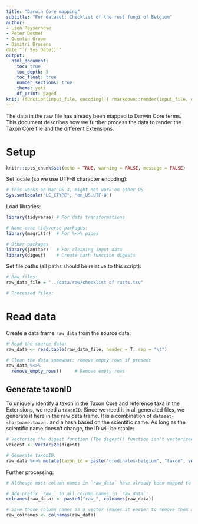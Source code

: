 ```yaml
---
title: "Darwin Core mapping"
subtitle: "For dataset: Checklist of the rust fungi of Belgium"
author: 
- Lien Reyserhove
- Peter Desmet
- Quentin Groom
- Dimitri Brosens
date:"`r Sys.Date()`"
output:
  html_document:
    toc: true
    toc_depth: 3
    toc_float: true
    number_sections: true
    theme: yeti
    df_print: paged
knit: (function(input_file, encoding) { rmarkdown::render(input_file, encoding = encoding, output_file = paste0("../docs/",sub(".Rmd", ".html", basename(input_file))))})
---
```


The data in the raw file has already been mapped to Darwin Core terms. 
This document describes how we further process the data to render the Taxon Core file and the different Extensions.

# Setup

```r
knitr::opts_chunk$set(echo = TRUE, warning = FALSE, message = FALSE)
```

Set locale (so we use UTF-8 character encoding):

```r
# This works on Mac OS X, might not work on other OS
Sys.setlocale("LC_CTYPE", "en_US.UTF-8")
```

Load libraries:

```r
library(tidyverse) # For data transformations

# None core tidyverse packages:
library(magrittr)  # For %<>% pipes

# Other packages
library(janitor)   # For cleaning input data
library(digest)    # Create hash function digests
```

Set file paths (all paths should be relative to this script):
 
```r
# Raw files:
raw_data_file = "../data/raw/checklist of rusts.tsv"

# Processed files:

```

# Read data

Create a data frame `raw_data` from the source data:

```r
# Read the source data:
raw_data <- read.table(raw_data_file, header = T, sep = "\t") 

# Clean the data somewhat: remove empty rows if present
raw_data %<>%
  remove_empty_rows()     # Remove empty rows
```

## Generate taxonID

To uniquely identify a taxon in the Taxon Core and reference taxa in the Extensions, we need a `taxonID`. Since we need it in all generated files, we generate it here in the raw data frame. It is a combination of `dataset-shortname:taxon:` and a hash based on the scientific name. As long as the scientific name doesn't change, the ID will be stable: 

```r
# Vectorize the digest function (The digest() function isn't vectorized. So if you pass in a vector, you get one value for the whole vector rather than a digest for each element of the vector):
vdigest <- Vectorize(digest)

# Generate taxonID:
raw_data %<>% mutate(taxon_id = paste("uredinales-belgium", "taxon", vdigest(scientificName, algo="md5"), sep=":"))
```

Further processing:

```r
# Although most column names in `raw_data` have already been mapped to Darwin Core terms, some terms are missing. Additionally, not all terms belong to the same DwC Archive (Core or Extensions) and we want to clean and reorder the terms within one Archive. Therefore, we first add a prefix `raw_` to all column names in `raw_data`, we generate the DwC Archive files and we remove all `raw_` column names afterwards. 

# Add prefix `raw_` to all column names in `raw_data`:
colnames(raw_data) <- paste0("raw_", colnames(raw_data))

# Save those column names as a vector (makes it easier to remove them all later):
raw_colnames <- colnames(raw_data)
```
 